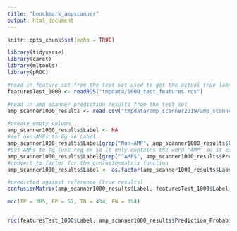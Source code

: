 ```yaml
---
title: "benchmark_ampscanner"
output: html_document
---
```


```r
knitr::opts_chunk$set(echo = TRUE)
```

```r
library(tidyverse)
library(caret)
library(mltools)
library(pROC)
```

```r
#read in feature set from the test set used to get the actual true labels
featuresTest_1000 <- readRDS("tmpdata/1000_test_features.rds")

#read in amp scanner prediction results from the test set 
amp_scanner1000_results <- read.csv("tmpdata/amp_scanner2019/amp_scanner_results/1567467339739_Prediction_Summary.csv")
```

```r
#create empty column
amp_scanner1000_results$Label <- NA
#set non-AMPs to Bg in Label
amp_scanner1000_results$Label[grep("Non-AMP", amp_scanner1000_results$Prediction_Class)] = "Bg"
#set AMPs to Tg (use reg ex so it only contains the word "AMP" so it excludes "non-AMPs")
amp_scanner1000_results$Label[grep("^AMP$", amp_scanner1000_results$Prediction_Class)] = "Tg"
#convert to factor for the confusionmatrix function
amp_scanner1000_results$Label <- as.factor(amp_scanner1000_results$Label)
```

```r
#predicted against reference (true results)
confusionMatrix(amp_scanner1000_results$Label, featuresTest_1000$Label, mode = "everything")

mcc(TP = 305, FP = 67, TN = 434, FN = 194)


roc(featuresTest_1000$Label, amp_scanner1000_results$Prediction_Probability)

```

